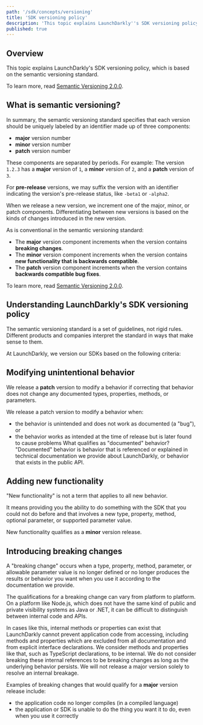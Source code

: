 ```yaml
---
path: '/sdk/concepts/versioning'
title: 'SDK versioning policy'
description: 'This topic explains LaunchDarkly''s SDK versioning policy, which is based on the semantic versioning standard.'
published: true
---
```


## Overview

This topic explains LaunchDarkly's SDK versioning policy, which is based on the semantic versioning standard.

To learn more, read [Semantic Versioning 2.0.0](http://semver.org/).

## What is semantic versioning?

In summary, the semantic versioning standard specifies that each version should be uniquely labeled by an identifier made up of three components:

- **major** version number
- **minor** version number
- **patch** version number

These components are separated by periods. For example: The version `1.2.3` has a **major** version of `1`, a **minor** version of `2`, and a **patch** version of `3`.

For **pre-release** versions, we may suffix the version with an identifier indicating the version's pre-release status, like `-beta1` or `-alpha2`.

When we release a new version, we increment one of the major, minor, or patch components. Differentiating between new versions is based on the kinds of changes introduced in the new version.

As is conventional in the semantic versioning standard:

- The **major** version component increments when the version contains **breaking changes**.
- The **minor** version component increments when the version contains **new functionality that is backwards compatible**.
- The **patch** version component increments when the version contains **backwards compatible bug fixes**.

To learn more, read [Semantic Versioning 2.0.0](http://semver.org/).

## Understanding LaunchDarkly's SDK versioning policy

The semantic versioning standard is a set of guidelines, not rigid rules. Different products and companies interpret the standard in ways that make sense to them.

At LaunchDarkly, we version our SDKs based on the following criteria:

## Modifying unintentional behavior

We release a **patch** version to modify a behavior if correcting that behavior does not change any documented types, properties, methods, or parameters.

We release a patch version to modify a behavior when:

- the behavior is unintended and does not work as documented (a "bug"), or
- the behavior works as intended at the time of release but is later found to cause problems
  <Callout intent="info">
    <CalloutTitle>What qualifies as "documented" behavior?</CalloutTitle>
    <CalloutDescription>
      "Documented" behavior is behavior that is referenced or explained in technical documentation we provide about
      LaunchDarkly, or behavior that exists in the public API.
    </CalloutDescription>
  </Callout> 

## Adding new functionality

"New functionality" is not a term that applies to all new behavior.

It means providing you the ability to do something with the SDK that you could not do before and that involves a new type, property, method, optional parameter, or supported parameter value.

New functionality qualifies as a **minor** version release.

## Introducing breaking changes

A "breaking change" occurs when a type, property, method, parameter, or allowable parameter value is no longer defined or no longer produces the results or behavior you want when you use it according to the documentation we provide.

The qualifications for a breaking change can vary from platform to platform. On a platform like Node.js, which does not have the same kind of public and private visibility systems as Java or .NET, it can be difficult to distinguish between internal code and APIs.

In cases like this, internal methods or properties can exist that LaunchDarkly cannot prevent application code from accessing, including methods and properties which are excluded from all documentation and from explicit interface declarations. We consider methods and properties like that, such as TypeScript declarations, to be internal. We do not consider breaking these internal references to be breaking changes as long as the underlying behavior persists. We will not release a major version solely to resolve an internal breakage.

Examples of breaking changes that would qualify for a **major** version release include:

- the application code no longer compiles (in a compiled language)
- the application or SDK is unable to do the thing you want it to do, even when you use it correctly
